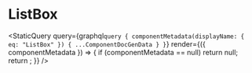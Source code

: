 
# ListBox

<StaticQuery
  query={graphql`query {
    componentMetadata(displayName: { eq: "ListBox" }) { ...ComponentDocGenData }
  }`}
  render={({ componentMetadata }) => {
    if (componentMetadata == null) return null;
    return <PropsTable propMetaData={componentMetadata.props} />;
  }}
/>
